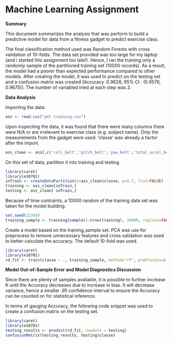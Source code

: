 Machine Learning Assignment
========================================================

**Summary**

This document summarizes the analysis that was perform to build a predictive model for data from a fitness gadget to predict exercise class.   

The final classification method used was Random Forests with cross validation of 10-folds.   The data set provided was too large for my laptop (and i started this assignment too late!).   Hence, I ran the training only a randomly sample of the partitioned training set (10000 records).   As a result, the model had a poorer than expected performance compared to other models.  After creating the model, it was used to predict on the testing set and a confusion matrix was created (Accuracy :0.9628, 95% CI : (0.9576, 0.9675)).   The number of variabled tried at each step was 2. 

**Data Analysis**

Importing the data:

```r
ass <- read.csv("pml-training.csv")
```

Upon inspecting the data, it was found that there were many columns there were N/A or are irrelevant to exercise class (e.g. subject name).   Only the measurements from the gadget were used.  'classe' was already a factor after the import.

```r
ass_clean <- ass[,c('roll_belt','pitch_belt','yaw_belt','total_accel_belt','gyros_belt_x','gyros_belt_y','gyros_belt_z','accel_belt_x','accel_belt_y','accel_belt_z','magnet_belt_x','magnet_belt_y','magnet_belt_z','roll_forearm','pitch_forearm','yaw_forearm','total_accel_forearm','gyros_forearm_x','gyros_forearm_y','gyros_forearm_z','accel_forearm_x','accel_forearm_y','accel_forearm_z','magnet_forearm_x','magnet_forearm_y','magnet_forearm_z','roll_arm','pitch_arm','yaw_arm','total_accel_arm','gyros_arm_x','gyros_arm_y','gyros_arm_z','accel_arm_x','accel_arm_y','accel_arm_z','magnet_arm_x','magnet_arm_y','magnet_arm_z','roll_dumbbell','pitch_dumbbell','yaw_dumbbell','total_accel_dumbbell','gyros_dumbbell_x','gyros_dumbbell_y','gyros_dumbbell_z','accel_dumbbell_x','accel_dumbbell_y','accel_dumbbell_z','magnet_dumbbell_x','magnet_dumbbell_y','magnet_dumbbell_z','classe')]
```

On this set of data, partition it into training and testing.

```r
library(caret)
library(e10701)
inTrain <- createDataPartition(y=ass_clean$classe, p=0.7, list=FALSE)
training <- ass_clean[inTrain,]
testing <- ass_clean[-inTrain,]
```

Because of time contraints, a 10000 random of the training data set was taken for the model building. 

```r
set.seed(12345)
training_sample <- training[sample(1:nrow(training), 10000, replace=FALSE),]
```

Create a model based on the training_sample set.  PCA was use for preprocess to remove unnecessary features and cross validation was used to better calculate the accuracy.   The default 10-fold was used.   


```r
library(caret)
library(e10701)
rd_fit <- train(classe ~ ., training_sample, method="rf", preProcess=c("pca"), trControl= trainControl(method="cv"))
```

**Model Out-of-Sample Error and Model Diagnostics Discussion**

Since there are plenty of samples available, it is possible to further increase K until the Accuracy decreases due to increase in bias.  It will decrease variance, hence a smaller .95 confidence interval to ensure the Accuracy can be counted on for statistical inference.

In terms of gauging Accuracy, the following code snippet was used to create a confusion matrix on the testing set.

```r
library(caret)
library(e10701)
testing_results <- predict(rd_fit, newdata = testing)
confusionMatrix(testing_results, testing$classe)
```